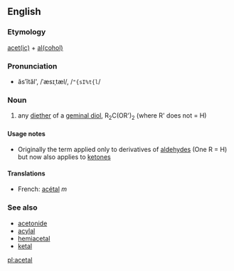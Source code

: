==English==
===Etymology===
[[acetic|acet(ic)]] + [[alcohol|al(cohol)]]

===Pronunciation===
*ăsʹĭtăl', /ˈæsɪˌtæl/, /<tt>"{sI%t{l</tt>/
{{rfap}}

===Noun===
{{en-noun-reg}}
{{wikipedia}}

#{{chemistry}} any [[diether]] of a [[geminal diol]], R<sub>2</sub>C(OR')<sub>2</sub> (where R' does not = H)

====Usage notes====
* Originally the term applied only to derivatives of [[aldehyde]]s (One R = H) but now also applies to [[ketone]]s

====Translations====
*French: [[acétal]] ''m''

===See also===
*[[acetonide]]
*[[acylal]]
*[[hemiacetal]]
*[[ketal]]

[[pl:acetal]]